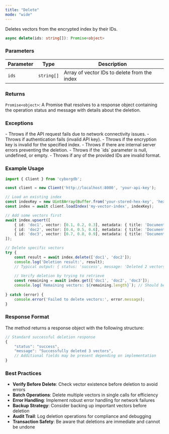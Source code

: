 ```yaml
---
title: "Delete"
mode: "wide"
---
```


Deletes vectors from the encrypted index by their IDs.

```typescript
async delete(ids: string[]): Promise<object>
```

### Parameters

| Parameter | Type | Description |
|-----------|------|-------------|
| `ids` | `string[]` | Array of vector IDs to delete from the index |

### Returns

`Promise<object>`: A Promise that resolves to a response object containing the operation status and message with details about the deletion.

### Exceptions

<AccordionGroup>
    <Accordion title="Error">
        - Throws if the API request fails due to network connectivity issues.
        - Throws if authentication fails (invalid API key).
        - Throws if the encryption key is invalid for the specified index.
        - Throws if there are internal server errors preventing the deletion.
    </Accordion>
    <Accordion title="Validation Errors">
        - Throws if the `ids` parameter is null, undefined, or empty.
        - Throws if any of the provided IDs are invalid format.
    </Accordion>
</AccordionGroup>

### Example Usage

```typescript
import { Client } from 'cyborgdb';

const client = new Client('http://localhost:8000', 'your-api-key');

// Load an existing index
const indexKey = new Uint8Array(Buffer.from('your-stored-hex-key', 'hex'));
const index = await client.loadIndex('my-vector-index', indexKey);

// Add some vectors first
await index.upsert([
    { id: 'doc1', vector: [0.1, 0.2, 0.3], metadata: { title: 'Document 1' } },
    { id: 'doc2', vector: [0.4, 0.5, 0.6], metadata: { title: 'Document 2' } },
    { id: 'doc3', vector: [0.7, 0.8, 0.9], metadata: { title: 'Document 3' } }
]);

// Delete specific vectors
try {
    const result = await index.delete(['doc1', 'doc2']);
    console.log('Deletion result:', result);
    // Typical output: { status: 'success', message: 'Deleted 2 vectors', deleted_count: 2 }
    
    // Verify deletion by trying to retrieve
    const remaining = await index.get(['doc1', 'doc2', 'doc3']);
    console.log(`Remaining vectors: ${remaining.length}`); // Should be 1 (only doc3)
    
} catch (error) {
    console.error('Failed to delete vectors:', error.message);
}
```

### Response Format

The method returns a response object with the following structure:

```typescript
// Standard successful deletion response
{
    "status": "success",
    "message": "Successfully deleted 3 vectors",
    // Additional fields may be present depending on implementation
}
```

### Best Practices

- **Verify Before Delete**: Check vector existence before deletion to avoid errors
- **Batch Operations**: Delete multiple vectors in single calls for efficiency
- **Error Handling**: Implement robust error handling for network failures
- **Backup Strategy**: Consider backing up important vectors before deletion
- **Audit Trail**: Log deletion operations for compliance and debugging
- **Transaction Safety**: Be aware that deletions are immediate and cannot be undone
